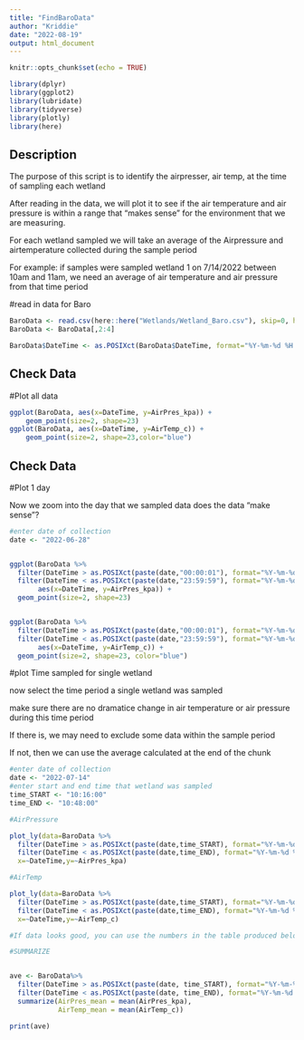 ```yaml
---
title: "FindBaroData"
author: "Kriddie"
date: "2022-08-19"
output: html_document
---
```


```r
knitr::opts_chunk$set(echo = TRUE)

library(dplyr)
library(ggplot2)
library(lubridate)
library(tidyverse)
library(plotly)
library(here)
```

## Description

The purpose of this script is to identify the airpresser, air temp, at the time of sampling each wetland 

After reading in the data, we will plot it to see if the air temperature and air pressure is within a range that "makes sense" for the environment that we are measuring.

For each wetland sampled we will take an average of the Airpressure and airtemperature collected during the sample period

For example: if samples were sampled wetland 1 on 7/14/2022 between 10am and 11am, we need an average of air temperature and air pressure from that time period

#read in data for Baro

```r
BaroData <- read.csv(here::here("Wetlands/Wetland_Baro.csv"), skip=0, header = TRUE)
BaroData <- BaroData[,2:4]

BaroData$DateTime <- as.POSIXct(BaroData$DateTime, format="%Y-%m-%d %H:%M:%S", tz = "UTC")
```

## Check Data

#Plot all data


```r
ggplot(BaroData, aes(x=DateTime, y=AirPres_kpa)) +
    geom_point(size=2, shape=23)
ggplot(BaroData, aes(x=DateTime, y=AirTemp_c)) +
    geom_point(size=2, shape=23,color="blue")

```
## Check Data

#Plot 1 day

Now we zoom into the day that we sampled data
does the data "make sense"?


```r
#enter date of collection
date <- "2022-06-28"


ggplot(BaroData %>%
  filter(DateTime > as.POSIXct(paste(date,"00:00:01"), format="%Y-%m-%d %H:%M:%S", tz = "UTC"))%>%
  filter(DateTime < as.POSIXct(paste(date,"23:59:59"), format="%Y-%m-%d %H:%M:%S", tz = "UTC")),
       aes(x=DateTime, y=AirPres_kpa)) +
  geom_point(size=2, shape=23)


ggplot(BaroData %>%
  filter(DateTime > as.POSIXct(paste(date,"00:00:01"), format="%Y-%m-%d %H:%M:%S", tz = "UTC"))%>%
  filter(DateTime < as.POSIXct(paste(date,"23:59:59"), format="%Y-%m-%d %H:%M:%S", tz = "UTC")),
       aes(x=DateTime, y=AirTemp_c)) +
  geom_point(size=2, shape=23, color="blue")

```
#plot Time sampled for single wetland

now select the time period a single wetland was sampled

make sure there are no dramatice change in air temperature or air pressure during this time period

If there is, we may need to exclude some data within the sample period

If not, then we can use the average calculated at the end of the chunk

```r
#enter date of collection
date <- "2022-07-14"
#enter start and end time that wetland was sampled
time_START <- "10:16:00"
time_END <- "10:48:00"

#AirPressure

plot_ly(data=BaroData %>%
  filter(DateTime > as.POSIXct(paste(date,time_START), format="%Y-%m-%d %H:%M:%S", tz = "UTC"))%>%
  filter(DateTime < as.POSIXct(paste(date,time_END), format="%Y-%m-%d %H:%M:%S", tz = "UTC")),
  x=~DateTime,y=~AirPres_kpa)

#AirTemp

plot_ly(data=BaroData %>%
  filter(DateTime > as.POSIXct(paste(date,time_START), format="%Y-%m-%d %H:%M:%S", tz = "UTC"))%>%
  filter(DateTime < as.POSIXct(paste(date,time_END), format="%Y-%m-%d %H:%M:%S", tz = "UTC")),
  x=~DateTime,y=~AirTemp_c)

#If data looks good, you can use the numbers in the table produced below:

#SUMMARIZE 


ave <- BaroData%>%
  filter(DateTime > as.POSIXct(paste(date, time_START), format="%Y-%m-%d %H:%M:%S", tz = "UTC"))%>%
  filter(DateTime < as.POSIXct(paste(date, time_END), format="%Y-%m-%d %H:%M:%S", tz = "UTC"))%>%
  summarize(AirPres_mean = mean(AirPres_kpa),
            AirTemp_mean = mean(AirTemp_c))

print(ave)

```
